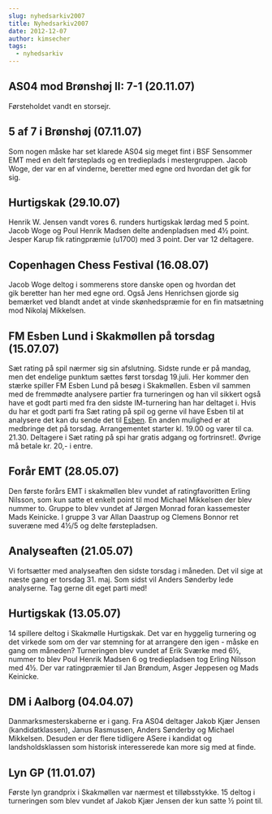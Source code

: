 ```yaml
---
slug: nyhedsarkiv2007
title: Nyhedsarkiv2007
date: 2012-12-07
author: kimsecher
tags:
  - nyhedsarkiv
---
```

<h2>AS04 mod Brønshøj II: 7-1 (20.11.07)</h2>
Førsteholdet vandt en storsejr.
<h2>5 af 7 i Brønshøj (07.11.07)</h2>
Som nogen måske har set klarede AS04 sig meget fint i BSF Sensommer EMT med en delt førsteplads og en tredieplads i mestergruppen. Jacob Woge, der var en af vinderne, beretter med egne ord hvordan det gik for sig.
<h2>Hurtigskak (29.10.07)</h2>
Henrik W. Jensen vandt vores 6. runders hurtigskak lørdag med 5 point. Jacob Woge og Poul Henrik Madsen delte andenpladsen med 4½ point. Jesper Karup fik ratingpræmie (u1700) med 3 point. Der var 12 deltagere.
<h2>Copenhagen Chess Festival (16.08.07)</h2>
Jacob Woge deltog i sommerens store danske open og hvordan det gik beretter han her med egne ord. Også Jens Henrichsen gjorde sig bemærket ved blandt andet at vinde skønhedspræmie for en fin matsætning mod Nikolaj Mikkelsen.
<div>
<h2>FM Esben Lund i Skakmøllen på torsdag (15.07.07)</h2>
Sæt rating på spil nærmer sig sin afslutning. Sidste runde er på mandag, men det endelige punktum sættes først torsdag 19.juli. Her kommer den stærke spiller FM Esben Lund på besøg i Skakmøllen. Esben vil sammen med de fremmødte analysere partier fra turneringen og han vil sikkert også have et godt parti med fra den sidste IM-turnering han har deltaget i. Hvis du har et godt parti fra Sæt rating på spil og gerne vil have Esben til at analysere det kan du sende det til <a href="mailto:esben@copenhagenchess.dk">Esben</a>. En anden mulighed er at medbringe det på torsdag.
Arrangementet starter kl. 19.00 og varer til ca. 21.30. Deltagere i Sæt rating på spi har gratis adgang og fortrinsret!. Øvrige må betale kr. 20,- i entre.
<h2>Forår EMT (28.05.07)</h2>
Den første forårs EMT i skakmøllen blev vundet af ratingfavoritten Erling Nilsson, som kun satte et enkelt point til mod Michael Mikkelsen der blev nummer to. Gruppe to blev vundet af Jørgen Monrad foran kassemester Mads Keinicke. I gruppe 3 var Allan Daastrup og Clemens Bonnor ret suveræne med 4½/5 og delte førstepladsen.
<h2>Analyseaften (21.05.07)</h2>
Vi fortsætter med analyseaften den sidste torsdag i måneden. Det vil sige at næste gang er torsdag 31. maj. Som sidst vil Anders Sønderby lede analyserne. Tag gerne dit eget parti med!
<h2>Hurtigskak (13.05.07)</h2>
14 spillere deltog i Skakmølle Hurtigskak. Det var en hyggelig turnering og det virkede som om der var stemning for at arrangere den igen - måske en gang om måneden? Turneringen blev vundet af Erik Sværke med 6½, nummer to blev Poul Henrik Madsen 6 og trediepladsen tog Erling Nilsson med 4½. Der var ratingpræmier til Jan Brøndum, Asger Jeppesen og Mads Keinicke.
<h2></h2>
<h2></h2>
<h2>DM i Aalborg (04.04.07)</h2>
Danmarksmesterskaberne er i gang. Fra AS04 deltager Jakob Kjær Jensen (kandidatklassen), Janus Rasmussen, Anders Sønderby og Michael Mikkelsen. Desuden er der flere tidligere ASere i kandidat og landsholdsklassen som historisk interesserede kan more sig med at finde.
<h2>Lyn GP (11.01.07)</h2>
</div>
Første lyn grandprix i Skakmøllen var nærmest et tilløbsstykke. 15 deltog i turneringen som blev vundet af Jakob Kjær Jensen der kun satte ½ point til.
